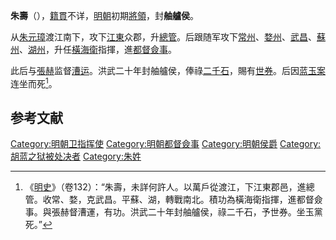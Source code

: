 {{about|明朝初年封為舳艫侯的'''朱壽'''|自封「威武大將軍朱壽」的明朝皇帝|明武宗}}

'''朱壽'''（{{bd|？||1393年}}），[[籍貫|籍貫]]不详，[[明朝|明朝]]初期[[將領|將領]]，封'''舳艫侯'''。

从[[朱元璋|朱元璋]]渡江南下，攻下[[江東|江東]]众郡，升[[總管|總管]]。后跟随军攻下[[常州_(江苏)|常州]]、[[婺州|婺州]]、[[武昌府|武昌]]、[[苏州府|蘇州]]、[[湖州_(隋朝)|湖州]]，升任[[橫海衛|橫海衛]]指揮，進[[都督僉事|都督僉事]]。

此后与[[張赫_(明朝)|張赫]]监督[[漕运|漕运]]。洪武二十年封舳艫侯，俸祿[[二千石|二千石]]，賜有[[丹書鐵券|世券]]。后因[[蓝玉案|蓝玉案]]连坐而死<ref>《[[明史|明史]]》（卷132）：“朱壽，未詳何許人。以萬戶從渡江，下江東郡邑，進總管。收常、婺，克武昌。平蘇、湖，轉戰南北。積功為橫海衛指揮，進都督僉事。與張赫督漕運，有功。洪武二十年封舳艫侯，祿二千石，予世券。坐玉黨死。”</ref>。

==参考文献==
{{wikisource|明史/卷132}}
{{reflist}}
{{明朝官员小作品}}
[[Category:明朝卫指挥使|Category:明朝卫指挥使]]
[[Category:明朝都督僉事|Category:明朝都督僉事]]
[[Category:明朝侯爵|Category:明朝侯爵]]
[[Category:胡蓝之狱被处决者|Category:胡蓝之狱被处决者]]
[[Category:朱姓|Category:朱姓]]